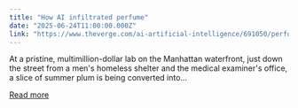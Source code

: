 ```yaml
---
title: "How AI infiltrated perfume"
date: "2025-06-24T11:00:00.000Z"
link: "https://www.theverge.com/ai-artificial-intelligence/691050/perfume-ai"
---
```


At a pristine, multimillion-dollar lab on the Manhattan waterfront, just down the street from a men's homeless shelter and the medical examiner's office, a slice of summer plum is being converted into...

[Read more](https://www.theverge.com/ai-artificial-intelligence/691050/perfume-ai)
